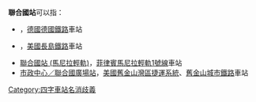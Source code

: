 '''聯合國站'''可以指：
* {{link-en|波恩聯合國園區站|Bonn UN Campus station}}，[[德國|德國]][[德國鐵路|德國鐵路]]{{link-en|西萊茵線|West Rhine Railway}}車站
* {{link-en|大都會 - 威利茨站|Mets–Willets Point station (LIRR)|聯合國站}}，[[美國|美國]][[長島鐵路|長島鐵路]]{{link-en|華盛頓港支線|Port Washington Branch}}車站
* [[聯合國站_(馬尼拉輕軌)|聯合國站 (馬尼拉輕軌)]]，[[菲律賓|菲律賓]][[馬尼拉輕軌|馬尼拉輕軌]][[馬尼拉輕軌1號線|1號線]]車站
* [[市政中心／聯合國廣場站|市政中心／聯合國廣場站]]，[[美國|美國]][[舊金山灣區捷運系統|舊金山灣區捷運系統]]、[[舊金山城市鐵路|舊金山城市鐵路]]車站

{{disambiguation}}

[[Category:四字車站名消歧義|Category:四字車站名消歧義]]